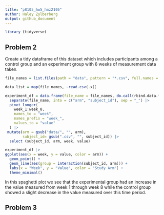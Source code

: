 ```yaml
---
title: "p8105_hw5_hmz2105"
author: Haley Zylberberg
output: github_document
---
```


```r
library (tidyverse)
```

## Problem 2

Create a tidy dataframe of this dataset which includes participants among a control group and an experiment group with 8 weeks of measurement data taken.

```r
file_names = list.files(path = "data", pattern = "*.csv", full.names = TRUE)

data_list = map(file_names, ~read.csv(.x))

experiment_df = data.frame(file_name = file_names, do.call(rbind.data.frame, data_list)) |>
  separate(file_name, into = c("arm", "subject_id"), sep = "_") |>
  pivot_longer(
    week_1:week_8,
    names_to = "week",
    names_prefix = "week_",
    values_to = "value"
  ) |>
 mutate(arm = gsub("data/", "", arm),
        subject_id= gsub(".csv", "", subject_id)) |>
  select (subject_id, arm, week, value)

```

```r
experiment_df |>
ggplot(aes(x = week, y = value, color = arm)) +
  geom_point() + 
  geom_line(aes(group = interaction(subject_id, arm))) +
  labs(x = "Week", y = "Value", color = "Study Arm") +
  theme_minimal()
```

In this spaghetti plot we see that the experimental group had an increase in the value measured from week 1 through week 8 while the control group showed a slight decrease in the value measured over this time period.


## Problem 3

```r

```
